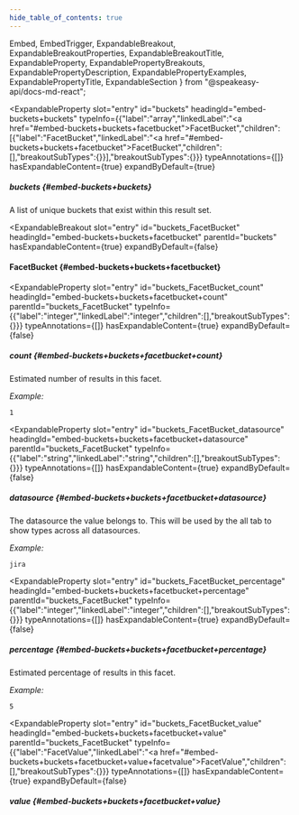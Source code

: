 ```yaml
---
hide_table_of_contents: true
---
```

  Embed,
  EmbedTrigger,
  ExpandableBreakout,
  ExpandableBreakoutProperties,
  ExpandableBreakoutTitle,
  ExpandableProperty,
  ExpandablePropertyBreakouts,
  ExpandablePropertyDescription,
  ExpandablePropertyExamples,
  ExpandablePropertyTitle,
  ExpandableSection
} from "@speakeasy-api/docs-md-react";

<ExpandableSection>

<ExpandableProperty
  slot="entry"
  id="buckets"
  headingId="embed-buckets+buckets"
  typeInfo={{"label":"array","linkedLabel":"<a href=\"#embed-buckets+buckets+facetbucket\">FacetBucket</a>","children":[{"label":"FacetBucket","linkedLabel":"<a href=\"#embed-buckets+buckets+facetbucket\">FacetBucket</a>","children":[],"breakoutSubTypes":{}}],"breakoutSubTypes":{}}}
  typeAnnotations={[]}
  hasExpandableContent={true}
  expandByDefault={true}
>

<ExpandablePropertyTitle slot="title">

##### buckets \{#embed-buckets+buckets\}

</ExpandablePropertyTitle>

<ExpandablePropertyDescription slot="description">

A list of unique buckets that exist within this result set.

</ExpandablePropertyDescription>

<ExpandablePropertyBreakouts slot="breakouts">

<ExpandableBreakout
  slot="entry"
  id="buckets_FacetBucket"
  headingId="embed-buckets+buckets+facetbucket"
  parentId="buckets"
  hasExpandableContent={true}
  expandByDefault={false}
>

<ExpandableBreakoutTitle slot="title">

#### FacetBucket \{#embed-buckets+buckets+facetbucket\}

</ExpandableBreakoutTitle>

<ExpandableBreakoutProperties slot="properties">

<ExpandableProperty
  slot="entry"
  id="buckets_FacetBucket_count"
  headingId="embed-buckets+buckets+facetbucket+count"
  parentId="buckets_FacetBucket"
  typeInfo={{"label":"integer","linkedLabel":"integer","children":[],"breakoutSubTypes":{}}}
  typeAnnotations={[]}
  hasExpandableContent={true}
  expandByDefault={false}
>

<ExpandablePropertyTitle slot="title">

##### count \{#embed-buckets+buckets+facetbucket+count\}

</ExpandablePropertyTitle>

<ExpandablePropertyDescription slot="description">

Estimated number of results in this facet.

</ExpandablePropertyDescription>

<ExpandablePropertyExamples slot="examples">

_Example:_

```
1
```

</ExpandablePropertyExamples>

</ExpandableProperty>

<ExpandableProperty
  slot="entry"
  id="buckets_FacetBucket_datasource"
  headingId="embed-buckets+buckets+facetbucket+datasource"
  parentId="buckets_FacetBucket"
  typeInfo={{"label":"string","linkedLabel":"string","children":[],"breakoutSubTypes":{}}}
  typeAnnotations={[]}
  hasExpandableContent={true}
  expandByDefault={false}
>

<ExpandablePropertyTitle slot="title">

##### datasource \{#embed-buckets+buckets+facetbucket+datasource\}

</ExpandablePropertyTitle>

<ExpandablePropertyDescription slot="description">

The datasource the value belongs to. This will be used by the all tab to show types across all datasources.

</ExpandablePropertyDescription>

<ExpandablePropertyExamples slot="examples">

_Example:_

```
jira
```

</ExpandablePropertyExamples>

</ExpandableProperty>

<ExpandableProperty
  slot="entry"
  id="buckets_FacetBucket_percentage"
  headingId="embed-buckets+buckets+facetbucket+percentage"
  parentId="buckets_FacetBucket"
  typeInfo={{"label":"integer","linkedLabel":"integer","children":[],"breakoutSubTypes":{}}}
  typeAnnotations={[]}
  hasExpandableContent={true}
  expandByDefault={false}
>

<ExpandablePropertyTitle slot="title">

##### percentage \{#embed-buckets+buckets+facetbucket+percentage\}

</ExpandablePropertyTitle>

<ExpandablePropertyDescription slot="description">

Estimated percentage of results in this facet.

</ExpandablePropertyDescription>

<ExpandablePropertyExamples slot="examples">

_Example:_

```
5
```

</ExpandablePropertyExamples>

</ExpandableProperty>

<ExpandableProperty
  slot="entry"
  id="buckets_FacetBucket_value"
  headingId="embed-buckets+buckets+facetbucket+value"
  parentId="buckets_FacetBucket"
  typeInfo={{"label":"FacetValue","linkedLabel":"<a href=\"#embed-buckets+buckets+facetbucket+value+facetvalue\">FacetValue</a>","children":[],"breakoutSubTypes":{}}}
  typeAnnotations={[]}
  hasExpandableContent={true}
  expandByDefault={false}
>

<ExpandablePropertyTitle slot="title">

##### value \{#embed-buckets+buckets+facetbucket+value\}

</ExpandablePropertyTitle>

<ExpandablePropertyBreakouts slot="breakouts">

<Embed slot="embed">

<EmbedTrigger slot="trigger" embedTitle="value" triggerText="View value details">

<Embedvalue />

</EmbedTrigger>

</Embed>

</ExpandablePropertyBreakouts>

</ExpandableProperty>

</ExpandableBreakoutProperties>

</ExpandableBreakout>

</ExpandablePropertyBreakouts>

</ExpandableProperty>

</ExpandableSection>